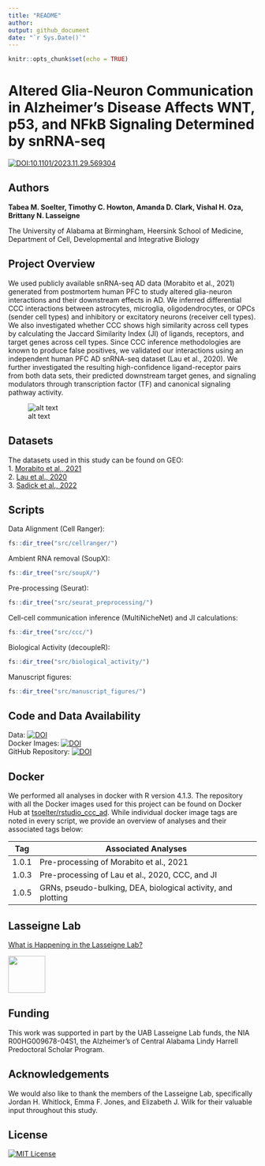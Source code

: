 ```yaml
---
title: "README"
author:
output: github_document
date: "`r Sys.Date()`"
---
```


```r
knitr::opts_chunk$set(echo = TRUE)
```
# Altered Glia-Neuron Communication in Alzheimer's Disease Affects WNT, p53, and NFkB Signaling Determined by snRNA-seq

[![DOI:10.1101/2023.11.29.569304](http://img.shields.io/badge/DOI-10.1101/2023.11.29.569304-B31B1B.svg)](https://doi.org/10.1101/2023.11.29.569304) 
 
## Authors 

**Tabea M. Soelter, Timothy C. Howton, Amanda D. Clark, Vishal H. Oza, Brittany N. Lasseigne**

The University of Alabama at Birmingham, Heersink School of Medicine, Department of Cell, Developmental and Integrative Biology  

## Project Overview 
We used publicly available snRNA-seq AD data (Morabito et al., 2021) generated from postmortem human PFC to study altered glia-neuron interactions and their downstream effects in AD. We inferred differential CCC interactions between astrocytes, microglia, oligodendrocytes, or OPCs (sender cell types) and inhibitory or excitatory neurons (receiver cell types). We also investigated whether CCC shows high similarity across cell types by calculating the Jaccard Similarity Index (JI) of ligands, receptors, and target genes across cell types. Since CCC inference methodologies are known to produce false positives, we validated our interactions using an independent human PFC AD snRNA-seq dataset (Lau et al., 2020). We further investigated the resulting high-confidence ligand-receptor pairs from both data sets, their predicted downstream target genes, and signaling modulators through transcription factor (TF) and canonical signaling pathway activity.   
   
![alt text](https://github.com/lasseignelab/230313_TS_CCCinHumanAD/blob/main/results/figures/figure1.png)

## Datasets
The datasets used in this study can be found on GEO:   
1. [Morabito et al., 2021](https://www.ncbi.nlm.nih.gov/geo/query/acc.cgi?acc=GSE174367)   
2. [Lau et al., 2020](https://www.ncbi.nlm.nih.gov/geo/query/acc.cgi?acc=GSE157827)  
3. [Sadick et al., 2022](https://www.ncbi.nlm.nih.gov/geo/query/acc.cgi?acc=GSE167490)

## Scripts 
Data Alignment (Cell Ranger):
```r
fs::dir_tree("src/cellranger/")
```
Ambient RNA removal (SoupX):
```r
fs::dir_tree("src/soupX/")
```
Pre-processing (Seurat):
```r
fs::dir_tree("src/seurat_preprocessing/")
```
Cell-cell communication inference (MultiNicheNet) and JI calculations:
```r
fs::dir_tree("src/ccc/")
```
Biological Activity (decoupleR):
```r
fs::dir_tree("src/biological_activity/")
```
Manuscript figures:
```r
fs::dir_tree("src/manuscript_figures/")
```

## Code and Data Availability
Data: [![DOI](https://img.shields.io/badge/DOI-10.5281/zenodo.10214497-blue)](https://doi.org/10.5281/zenodo.10214497)  
Docker Images: [![DOI](https://img.shields.io/badge/DOI-10.5281/zenodo.10214660-blue)](https://doi.org/10.5281/zenodo.10214660)  
GitHub Repository: [![DOI](https://img.shields.io/badge/DOI-10.5281/zenodo.10211622-blue)](https://doi.org/10.5281/zenodo.10211622)

## Docker
We performed all analyses in docker with R version 4.1.3. The repository with all the Docker images used for this project can be found on Docker Hub at [tsoelter/rstudio_ccc_ad](https://hub.docker.com/repository/docker/tsoelter/rstudio_ccc_ad/general). While individual docker image tags are noted in every script, we provide an overview of analyses and their associated tags below:

Tag | Associated Analyses  
--- | ---
1.0.1 | Pre-processing of Morabito et al., 2021  
1.0.3 | Pre-processing of Lau et al., 2020, CCC, and JI 
1.0.5 | GRNs, pseudo-bulking, DEA, biological activity, and plotting  

## Lasseigne Lab 

[What is Happening in the Lasseigne Lab?](https://www.lasseigne.org/)

<img src="https://www.lasseigne.org/img/main/lablogo.png" width="75" height="75">

## Funding 

This work was supported in part by the UAB Lasseigne Lab funds, the NIA R00HG009678-04S1, the Alzheimer's of Central Alabama Lindy Harrell Predoctoral Scholar Program. 

## Acknowledgements 

We would also like to thank the members of the Lasseigne Lab, specifically Jordan H. Whitlock, Emma F. Jones, and Elizabeth J. Wilk for their valuable input throughout this study.

## License 
[![MIT License](https://img.shields.io/badge/License-MIT-green.svg)](https://choosealicense.com/licenses/mit/)
